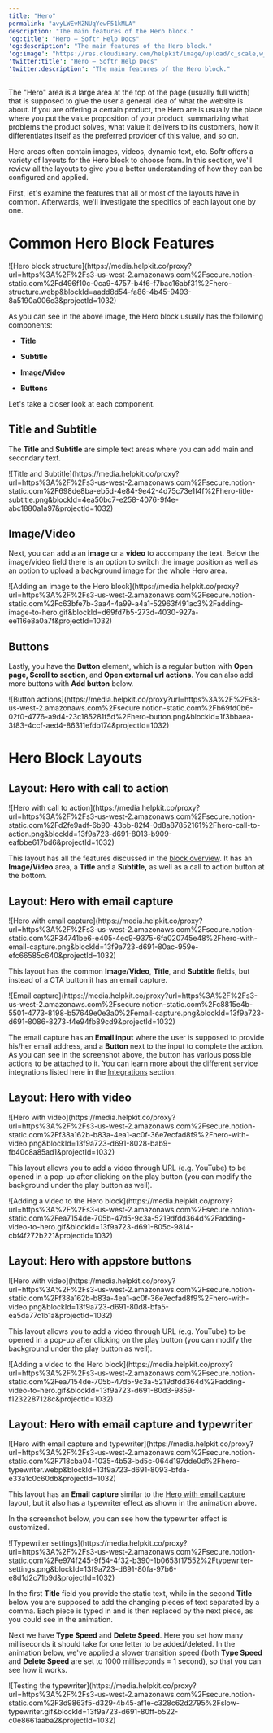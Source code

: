 ```yaml
---
title: "Hero"
permalink: "avyLWEvNZNUqYewF51kMLA"
description: "The main features of the Hero block."
'og:title': "Hero – Softr Help Docs"
'og:description': "The main features of the Hero block."
'og:image': "https://res.cloudinary.com/helpkit/image/upload/c_scale,w_700,q_auto/v1674219840/softrdocs_meta_OG_Image_Url_258f31c013.png"
'twitter:title': "Hero – Softr Help Docs"
'twitter:description': "The main features of the Hero block."
---
```

The "Hero" area is a large area at the top of the page (usually full width) that is supposed to give the user a general idea of what the website is about. If you are offering a certain product, the Hero are is usually the place where you put the value proposition of your product, summarizing what problems the product solves, what value it delivers to its customers, how it differentiates itself as the preferred provider of this value, and so on.

Hero areas often contain images, videos, dynamic text, etc. Softr offers a variety of layouts for the Hero block to choose from. In this section, we'll review all the layouts to give you a better understanding of how they can be configured and applied.

First, let's examine the features that all or most of the layouts have in common. Afterwards, we'll investigate the specifics of each layout one by one.

# Common Hero Block Features
<Frame caption="Hero block structure">![Hero block structure](https://media.helpkit.co/proxy?url=https%3A%2F%2Fs3-us-west-2.amazonaws.com%2Fsecure.notion-static.com%2Fd496f10c-0ca9-4757-b4f6-f7bac16abf31%2Fhero-structure.webp&blockId=aadd8d54-fa86-4b45-9493-8a5190a006c3&projectId=1032)</Frame>

As you can see in the above image, the Hero block usually has the following components:

* **Title**

* **Subtitle**

* **Image/Video**

* **Buttons**

Let's take a closer look at each component.

## Title and Subtitle

The **Title** and **Subtitle** are simple text areas where you can add main and secondary text.
<Frame caption="Title and Subtitle">![Title and Subtitle](https://media.helpkit.co/proxy?url=https%3A%2F%2Fs3-us-west-2.amazonaws.com%2Fsecure.notion-static.com%2F698de8ba-eb5d-4e84-9e42-4d75c73e1f4f%2Fhero-title-subtitle.png&blockId=4ea50bc7-e258-4076-9f4e-abc1880a1a97&projectId=1032)</Frame>

## Image/Video

Next, you can add a an **image** or a **video** to accompany the text. Below the image/video field there is an option to switch the image position as well as an option to upload a background image for the whole Hero area.
<Frame caption="Adding an image to the Hero block">![Adding an image to the Hero block](https://media.helpkit.co/proxy?url=https%3A%2F%2Fs3-us-west-2.amazonaws.com%2Fsecure.notion-static.com%2Fc63bfe7b-3aa4-4a99-a4a1-52963f491ac3%2Fadding-image-to-hero.gif&blockId=d69fd7b5-273d-4030-927a-ee116e8a0a7f&projectId=1032)</Frame>

## Buttons

Lastly, you have the **Button** element, which is a regular button with **Open page, Scroll to section**, and **Open external url actions**. You can also add more buttons with **Add button** below.
<Frame caption="Button actions">![Button actions](https://media.helpkit.co/proxy?url=https%3A%2F%2Fs3-us-west-2.amazonaws.com%2Fsecure.notion-static.com%2Fb69fd0b6-02f0-4776-a9d4-23c185281f5d%2Fhero-button.png&blockId=1f3bbaea-3f83-4ccf-aed4-86311efdb174&projectId=1032)</Frame>

# Hero Block Layouts

## Layout: Hero with call to action
<Frame caption="Hero with call to action">![Hero with call to action](https://media.helpkit.co/proxy?url=https%3A%2F%2Fs3-us-west-2.amazonaws.com%2Fsecure.notion-static.com%2Fd2fe9adf-6b90-43bb-82f4-0d8a87852161%2Fhero-call-to-action.png&blockId=13f9a723-d691-8013-b909-eafbbe617bd6&projectId=1032)</Frame>

This layout has all the features discussed in the [block overview](/building-blocks/vikC2AWEpQGkZd4jGyoVxo/hero/avyLWEvNZNUqYewF51kMLA). It has an **Image/Video** area, a **Title** and a **Subtitle,** as well as a call to action button at the bottom.

## Layout: Hero with email capture
<Frame caption="Hero with email capture">![Hero with email capture](https://media.helpkit.co/proxy?url=https%3A%2F%2Fs3-us-west-2.amazonaws.com%2Fsecure.notion-static.com%2F34741be6-e405-4ec9-9375-6fa020745e48%2Fhero-with-email-capture.png&blockId=13f9a723-d691-80ac-959e-efc66585c640&projectId=1032)</Frame>

This layout has the common **Image/Video**, **Title**, and **Subtitle** fields, but instead of a CTA button it has an email capture.
<Frame caption="Email capture">![Email capture](https://media.helpkit.co/proxy?url=https%3A%2F%2Fs3-us-west-2.amazonaws.com%2Fsecure.notion-static.com%2Fc8815e4b-5501-4773-8198-b57649e0e3a0%2Femail-capture.png&blockId=13f9a723-d691-8086-8273-f4e94fb89cd9&projectId=1032)</Frame>

The email capture has an **Email input** where the user is supposed to provide his/her email address, and a **Button** next to the input to complete the action. As you can see in the screenshot above, the button has various possible actions to be attached to it. You can learn more about the different service integrations listed here in the [Integrations](/integrations/etS18kJqm1fuD58KCsjC3z/mailerlite/i1Ex2KK1HwqsceB1SnYWby) section.

## Layout: Hero with video
<Frame caption="Hero with video">![Hero with video](https://media.helpkit.co/proxy?url=https%3A%2F%2Fs3-us-west-2.amazonaws.com%2Fsecure.notion-static.com%2Ff38a162b-b83a-4ea1-ac0f-36e7ecfad8f9%2Fhero-with-video.png&blockId=13f9a723-d691-8028-bab9-fb40c8a85ad1&projectId=1032)</Frame>

This layout allows you to add a video through URL (e.g. YouTube) to be opened in a pop-up after clicking on the play button (you can modify the background under the play button as well).
<Frame caption="Adding a video to the Hero block">![Adding a video to the Hero block](https://media.helpkit.co/proxy?url=https%3A%2F%2Fs3-us-west-2.amazonaws.com%2Fsecure.notion-static.com%2Fea7154de-705b-47d5-9c3a-5219dfdd364d%2Fadding-video-to-hero.gif&blockId=13f9a723-d691-805c-9814-cbf4f272b221&projectId=1032)</Frame>

## Layout: Hero with appstore buttons
<Frame caption="Hero with video">![Hero with video](https://media.helpkit.co/proxy?url=https%3A%2F%2Fs3-us-west-2.amazonaws.com%2Fsecure.notion-static.com%2Ff38a162b-b83a-4ea1-ac0f-36e7ecfad8f9%2Fhero-with-video.png&blockId=13f9a723-d691-80d8-bfa5-ea5da77c1b1a&projectId=1032)</Frame>

This layout allows you to add a video through URL (e.g. YouTube) to be opened in a pop-up after clicking on the play button (you can modify the background under the play button as well).
<Frame caption="Adding a video to the Hero block">![Adding a video to the Hero block](https://media.helpkit.co/proxy?url=https%3A%2F%2Fs3-us-west-2.amazonaws.com%2Fsecure.notion-static.com%2Fea7154de-705b-47d5-9c3a-5219dfdd364d%2Fadding-video-to-hero.gif&blockId=13f9a723-d691-80d3-9859-f1232287128c&projectId=1032)</Frame>

## Layout: Hero with email capture and typewriter
<Frame caption="Hero with email capture and typewriter">![Hero with email capture and typewriter](https://media.helpkit.co/proxy?url=https%3A%2F%2Fs3-us-west-2.amazonaws.com%2Fsecure.notion-static.com%2F718cba04-1035-4b53-bd5c-064d197dde0d%2Fhero-typewriter.webp&blockId=13f9a723-d691-8093-bfda-e33a1c0c60db&projectId=1032)</Frame>

This layout has an **Email capture** similar to the [Hero with email capture](/59b829b4b58f417fa4b6cff5f7c6a658) layout, but it also has a typewriter effect as shown in the animation above.

In the screenshot below, you can see how the typewriter effect is customized.
<Frame caption="Typewriter settings">![Typewriter settings](https://media.helpkit.co/proxy?url=https%3A%2F%2Fs3-us-west-2.amazonaws.com%2Fsecure.notion-static.com%2Fe974f245-9f54-4f32-b390-1b0653f17552%2Ftypewriter-settings.png&blockId=13f9a723-d691-80fa-97b6-e8d1d2c71b9d&projectId=1032)</Frame>

In the first **Title** field you provide the static text, while in the second **Title** below you are supposed to add the changing pieces of text separated by a comma. Each piece is typed in and is then replaced by the next piece, as you could see in the animation.

Next we have **Type Speed** and **Delete Speed**. Here you set how many milliseconds it should take for one letter to be added/deleted. In the animation below, we've applied a slower transition speed (both **Type Speed** and **Delete Speed** are set to 1000 milliseconds = 1 second), so that you can see how it works.
<Frame caption="Testing the typewriter">![Testing the typewriter](https://media.helpkit.co/proxy?url=https%3A%2F%2Fs3-us-west-2.amazonaws.com%2Fsecure.notion-static.com%2F3d9863f5-d329-4b45-af1e-c328c62d2795%2Fslow-typewriter.gif&blockId=13f9a723-d691-80ff-b522-c0e8661aaba2&projectId=1032)</Frame>